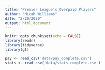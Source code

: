 ```yaml
---
title: "Premier League's Overpaid Players"
author: "Micah Williams"
date: "2/20/2020"
output: html_document
---
```


```r
knitr::opts_chunk$set(echo = FALSE)
library(readr)
library(tidyverse)
library(gt)
```

```r
pay <- read_csv('data/pay_complete.csv')
stats <- read_csv('data/stats_complete.csv')
```

